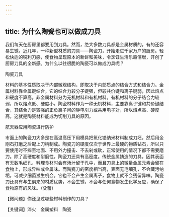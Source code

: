 ```yaml
---
---
---
```

title: 为什么陶瓷也可以做成刀具
---




我们每天在厨房里都要用到刀具。然而，绝大多数刀具都是金属材质的，有的还容易生锈。近几年，一种新型材质的刀具——陶瓷刀，开始走进千家万户的厨房。轻松快适的锐利刀感，使食物呈现原本的新鲜和美味，令烹饪生活乐趣倍增，开创了厨房刀具的全新感。为什么以往很脆的陶瓷可以做成刀具呢？

陶瓷刀具



材料的基本性质取决于内部微观结构，即取决于内部质点的结合方式和结合力。金属材料靠金属键结合，它的结合力较分子键强，但较共价键和离子键弱，因此熔点和硬度不算高。非金属材料分为无机材料和有机材料。有机材料的分子结合力较弱，所以熔点低、硬度小。陶瓷材料作为一种无机材料，主要靠离子键和共价键结合，其结合力是较强的正负离子间的静电引力或共用电子对，所以熔点高、硬度高，这就是陶瓷材料能成为切削刀具的原因。

航天器应用陶瓷进行防护



市面上的陶瓷刀大多是在高温高压下用模具把氧化锆纳米材料制成刀坯，然后用金刚石打磨之后配上刀柄制成。陶瓷刀的硬度仅次于世界上最硬的物质钻石，所以只要使用时不摔至地面、不用外力撞击、不去剁或砍，正常使用的情况下都不需要磨刀。除了高硬度和耐磨性，陶瓷刀还具有高密度。传统金属铸造的刀具，因其表面有无数毛细孔，料理食材时会有汤汁留于孔中，而且刀具上的微量金属元素会留在食物上，形成异味或金属味。而陶瓷刀的密度相当高，表面无毛细孔，不会藏污纳垢，可减少细菌滋生机会。它也不会产生金属离子，食物上就不会残留异味。陶瓷刀还具有与生俱来的材质优势，不会生锈，不会与任何食物发生化学反应，确保了食物原有的风味。（殳蕾）





【微问题】你还见过哪些材料制作的刀具？

【关键词】淬火　金属塑料　陶瓷